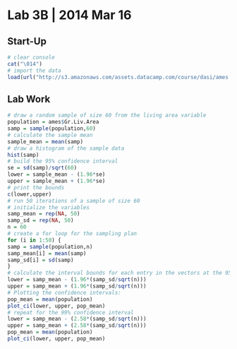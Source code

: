 Lab 3B | 2014 Mar 16
========================================================

Start-Up
--------------------------------------------------------

```r
# clear console
cat("\014")
# import the data
load(url("http://s3.amazonaws.com/assets.datacamp.com/course/dasi/ames.RData"))
```

Lab Work
--------------------------------------------------------

```r
# draw a random sample of size 60 from the living area variable
population = ames$Gr.Liv.Area
samp = sample(population,60)
# calculate the sample mean
sample_mean = mean(samp)
# draw a histogram of the sample data
hist(samp)
# build the 95% confidence interval
se = sd(samp)/sqrt(60)
lower = sample_mean - (1.96*se)
upper = sample_mean + (1.96*se)
# print the bounds
c(lower,upper)
# run 50 iterations of a sample of size 60
# initialize the variables
samp_mean = rep(NA, 50)
samp_sd = rep(NA, 50)
n = 60
# create a for loop for the sampling plan
for (i in 1:50) {
samp = sample(population,n)
samp_mean[i] = mean(samp)
samp_sd[i] = sd(samp)
}
# calculate the interval bounds for each entry in the vectors at the 95% confidence level
lower = samp_mean - (1.96*(samp_sd/sqrt(n)))
upper = samp_mean + (1.96*(samp_sd/sqrt(n)))
# Plotting the confidence intervals:
pop_mean = mean(population)
plot_ci(lower, upper, pop_mean)
# repeat for the 99% confidence interval
lower = samp_mean - (2.58*(samp_sd/sqrt(n)))
upper = samp_mean + (2.58*(samp_sd/sqrt(n)))
pop_mean = mean(population)
plot_ci(lower, upper, pop_mean)
```